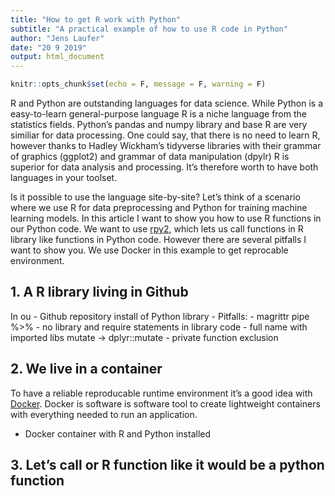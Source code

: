 ```yaml
---
title: "How to get R work with Python"
subtitle: "A practical example of how to use R code in Python"
author: "Jens Laufer"
date: "20 9 2019"
output: html_document
---
```


```r
knitr::opts_chunk$set(echo = F, message = F, warning = F)
```


R and Python are outstanding languages for data science. While Python is a easy-to-learn general-purpose language R is a niche language from the statistics fields. Python's pandas and numpy library  and base R are very similiar for data processing. One could say, that there is no need to learn R, however thanks to Hadley Wickham's tidyverse libraries with their grammar of graphics (ggplot2) and grammar of data manipulation (dpylr) R is superior for data analysis and processing. It's therefore worth to have both languages in your toolset. 

Is it possible to use the language site-by-site? Let's think of a scenario where we use R for data preprocessing and Python for training machine learning models. In this article I want to show you how to use R functions in our Python code. We want to use [rpy2](https://rpy2.readthedocs.io), which lets us call functions in R library like functions in Python code. However there are several pitfalls I want to show you. We use Docker in this example to get reprocable environment.


## 1. A R library living in Github ##

In ou
- Github repository install of Python library
- Pitfalls:
   - magrittr pipe %>%
   - no library and require statements in library code
   - full name with imported libs mutate -> dplyr::mutate
   - private function exclusion

## 2. We live in a container ##

To have a reliable reproducable runtime environment it's a good idea with [Docker](https://docker.com). Docker is software is software tool to create lightweight containers with everything needed to run an application.

- Docker container with R and Python installed


## 3. Let's call or R function like it would be a python function ##



